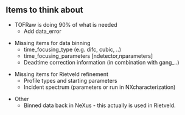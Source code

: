 == Items to think about ==

* TOFRaw is doing 90% of what is needed
** Add data_error

* Missing items for data binning
** time_focusing_type (e.g. difc, cubic, ..)
** time_focusing_parameters [ndetector,nparameters]
** Deadtime correction information (in combination with gang_..)

* Missing items for Rietveld refinement
** Profile types and starting parameters
** Incident spectrum (parameters or run in NXcharacterization)

* Other
** Binned data back in NeXus - this actually is used in Rietveld.